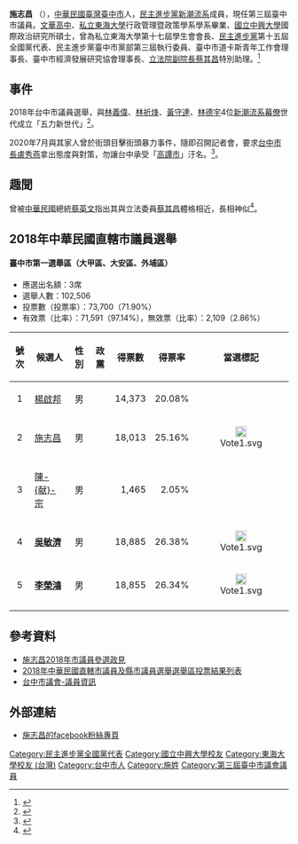 {{BLP sources}}
{{Infobox Officeholder
| 姓名 = 施志昌<br /> Shr,Jr-Chang
| 別名 = 
| 圖像 = 
| office =  第3屆[[臺中市議員|臺中市議員]]
| office2 =  民主進步黨第十五屆全國黨代表
| term_start =2018年12月25日
| term_end = 
| constituency =  第一選區（大甲區、大安區、外埔區）
| 國籍 = {{ROC}}
| 出生日期  = {{Birth_date_and_age|1984|04|04}}
| birth_place = {{TWN}}[[臺中市|臺中市]]
| education =[[碩士|碩士]]
| 母校  = [[私立東海大學|私立東海大學]]
| 政黨 = {{民主進步黨}}
| 語言 = [[中華民國國語|國語]]、[[臺語|臺語]]
| 職業 = 
| religion =
| parents = 
| educate = 
* [[台中市|台中市]][[臺中市立文華高級中等學校|文華高中]]
* [[私立東海大學|私立東海大學]]行政管理暨政策學系學系
* [[國立中興大學|國立中興大學]]國際政治研究所
| past = 
}}
{{Taiwanese
| tablewidth = 300
| image      = 
| width      = 
| hanji      = 施志昌
| tsuin      = ㄕ ㄓˋ ㄔㄤ 
| holo       =  Si Tsì-tshiong
| haka       = 
| nederlands = 
| spainish   = 
| kana       = 
| english    = Shr,Jr-Chang
| portugues  = 
}}
'''施志昌''' （{{bd|1984年|04月04日||}}），[[中華民國|中華民國]][[臺灣|臺灣]][[臺中市|臺中市]]人，[[民主進步黨|民主進步黨]][[新潮流系|新潮流系]]成員，現任第三屆臺中市議員。[[臺中市立文華高級中等學校|文華高中]]、[[私立東海大學|私立東海大學]]行政管理暨政策學系學系畢業、[[國立中興大學|國立中興大學]]國際政治研究所碩士，曾為私立東海大學第十七屆學生會會長、[[民主進步黨|民主進步黨]]第十五屆全國黨代表、民主進步黨臺中市黨部第三屆執行委員、臺中市道卡斯青年工作會理事長、臺中市經濟發展研究協會理事長、[[立法院副院長|立法院副院長]][[蔡其昌|蔡其昌]]特別助理。<ref>{{cite news|title=台中市議會-議員資訊|url=http://www.tccc.gov.tw/main.asp?uno=14&cno=3#top|accessdate=2020-10-20|archive-date=2020-10-22|archive-url=https://web.archive.org/web/20201022025325/http://www.tccc.gov.tw/main.asp?uno=14&cno=3#top|dead-url=no}}</ref>

== 事件 ==
2018年台中市議員選舉，與[[林義偉|林義偉]]、[[林祈烽|林祈烽]]、[[黃守達|黃守達]]、[[林德宇|林德宇]]4位[[新潮流系|新潮流系]][[幕僚|幕僚]]世代成立「五力新世代」<ref>{{cite news|title=民進黨台中市參選人組「五力新世代」 議會拚過半|url=https://news.ltn.com.tw/news/politics/breakingnews/2352471|publisher=[[自由時報|自由時報]]|date=2018-03-01|5=|accessdate=2020-12-10|archive-date=2018-04-12|archive-url=https://web.archive.org/web/20180412004025/http://news.ltn.com.tw/news/politics/breakingnews/2352471|dead-url=no}}</ref>。

2020年7月與其家人曾於街頭目擊街頭暴力事件，隨即召開記者會，要求[[台中市長|台中市長]][[盧秀燕|盧秀燕]]拿出態度與對策，勿讓台中承受「[[高譚市|高譚市]]」汙名。<ref>{{cite news|title=台中成「高譚市」警斥不公平 綠營嗆盧秀燕「媽媽市長怎麼做的？」|url=https://newtalk.tw/news/view/2020-07-10/433707|publisher=[[新頭殼|新頭殼]]|date=2020-07-10|5=|accessdate=2020-12-10|archive-date=2020-09-17|archive-url=https://web.archive.org/web/20200917204129/https://newtalk.tw/news/view/2020-07-10/433707|dead-url=no}}</ref>。

== 趣聞 ==
曾被[[中華民國|中華民國]]總統[[蔡英文|蔡英文]]指出其與立法委員[[蔡其昌|蔡其昌]]體格相近，長相神似<ref>{{cite news|title=小英總統：有一個議員很像年輕時蔡其昌 眾人笑果然是師徒|url=https://news.ltn.com.tw/news/politics/breakingnews/3129908|publisher=[[自由時報|自由時報]]|date=2020-04-10|5=|accessdate=2020-12-10|archive-date=2020-09-03|archive-url=https://web.archive.org/web/20200903232535/https://news.ltn.com.tw/news/politics/breakingnews/3129908|dead-url=no}}</ref>。

== 2018年中華民國直轄市議員選舉 ==
==== 臺中市第一選舉區（大甲區、大安區、外埔區） ====

* 應選出名額：3席
*選舉人數：102,506
*投票數（投票率）：73,700（71.90%）
*有效票（比率）：71,591（97.14%），無效票（比率）：2,109（2.86%）

{| class="wikitable sortable"
!號次
!scope="col" class="unsortable"|候選人
!scope="col" class="unsortable"|性別
!scope="col" class="unsortable"|政黨
!得票數
!scope="col" class="unsortable"|得票率
!scope="col" class="unsortable"|當選標記
|-
| align="center"|1
| [[楊啟邦|楊啟邦]]
| align="center"|男
|  {{KMT}}
| align="right"|14,373
| align="right"|20.08%
| align="center"|
|-
| align="center"|2
| [[施志昌|施志昌]]
| align="center"|男
|  {{DPP}}
| align="right"|18,013
| align="right"|25.16%
| align="center"|[[File:Vote1.svg|20px]]
|-
| align="center"|3
| [[陳献宗|陳-{献}-宗]]
| align="center"|男
|  {{Nonp}}
| align="right"|1,465
| align="right"|2.05%
| align="center"|
|-
| align="center"|4
| '''[[吳敏濟|吳敏濟]]'''
| align="center"|男
|  {{DPP}}
| align="right"|18,885
| align="right"|26.38%
| align="center"|[[File:Vote1.svg|20px]]
|-
| align="center"|5
| '''[[李榮鴻|李榮鴻]]'''
| align="center"|男
|  {{KMT}}
| align="right"|18,855
| align="right"|26.34%
| align="center"|[[File:Vote1.svg|20px]]
|-
|}

== 參考資料 ==
{{Reflist|2}}
* [https://election.storm.mg/candidate/10515 施志昌2018年市議員參選政見] {{Wayback|url=https://election.storm.mg/candidate/10515 |date=20201130115743 }}<br />
* [[2018年中華民國直轄市議員及縣市議員選舉選舉區投票結果列表|2018年中華民國直轄市議員及縣市議員選舉選舉區投票結果列表]]<br />
* [http://www.tccc.gov.tw/main.asp?uno=14&cno=3#top 台中市議會-議員資訊] {{Wayback|url=http://www.tccc.gov.tw/main.asp?uno=14&cno=3#top |date=20201022025325 }}

== 外部連結 ==
* [https://www.facebook.com/ChihChang43 施志昌的facebook粉絲專頁]

{{臺中市第3屆議員}}

[[Category:民主進步黨全國黨代表|Category:民主進步黨全國黨代表]]
[[Category:國立中興大學校友|Category:國立中興大學校友]]
[[Category:東海大學校友_(台灣)|Category:東海大學校友 (台灣)]]
[[Category:台中市人|Category:台中市人]]
[[Category:施姓|Category:施姓]]
[[Category:第三屆臺中市議會議員|Category:第三屆臺中市議會議員]]